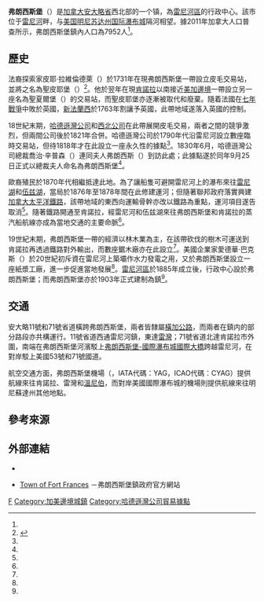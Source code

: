 {{noteTA
|1=zh-hans:桑德贝;zh-hk:雷灣;zh-mo:雷灣;zh-tw:雷灣;
|2=zh-hans:伍兹;zh-hk:活士;zh-mo:活士;zh-tw:伍兹;
}}
{{Infobox Settlement
| name = 弗朗西斯堡
| native_name = {{lang|en|Fort Frances}}
| settlement_type = 鎮
| image_skyline = Fort Frances ON 2.JPG
| imagesize = 
| image_caption = 弗朗西斯堡一景
| image_flag = 
| image_shield = 
| pushpin_map = Canada Ontario
| pushpin_label_position = bottom
| subdivision_type = 国家
| subdivision_name = {{CAN}}
| subdivision_type1 = [[加拿大行政区划|省]]
| subdivision_name1 = [[安大略省|安大略省]]
| subdivision_type2 = [[安大略省行政区划|分區]]
| subdivision_name2 = [[雷尼河區|雷尼河區]]
| leader_title = 鎮長
| leader_name = {{lang|en|Roy Avis}}
| leader_title1 = 鎮政機關
| leader_name1 = 弗朗西斯堡鎮議會
| established_title = 建制
| established_date = 1903年（設鎮）
| elevation_m = 
| elevation_ft = 
| area_footnotes = <ref name="census2011" />
| area_total_km2 = 
| area_land_km2 = 26.85
| population_as_of = 2011年
| population_total = 7952
| population_density_km2 = 296.2
| population_footnotes = <ref name="census2011">{{cite web |url=http://www12.statcan.gc.ca/census-recensement/2011/dp-pd/prof/details/page.cfm?Lang=E&Geo1=CSD&Code1=3559012&Geo2=CD&Code2=3559&Data=Count&SearchText=fort%20frances&SearchType=Begins&SearchPR=35&B1=All&Custom=&TABID=1 |title=Fort Frances, Town Ontario (Census Subdivision) |publisher=Statistics Canada |work=Census profile, Canada 2011 Census |date=2014-01-08 |accessdate=2014-03-20 |archive-date=2014-03-20 |archive-url=https://web.archive.org/web/20140320191056/http://www12.statcan.gc.ca/census-recensement/2011/dp-pd/prof/details/page.cfm?Lang=E&Geo1=CSD&Code1=3559012&Geo2=CD&Code2=3559&Data=Count&SearchText=fort%20frances&SearchType=Begins&SearchPR=35&B1=All&Custom=&TABID=1 |dead-url=no }}</ref>
| timezone = [[北美中部時區|CST]]
| utc_offset = -6
| timezone_DST = [[北美中部時區|CDT]]
| utc_offset_DST = -5
| latd = 48
| latm = 36
| lats = 55
| latNS = N
| longd = 93
| longm = 24
| longs = 6
| longEW = W
| website = [http://www.fort-frances.com/ fort-frances.com]
}}
'''弗朗西斯堡'''（{{lang-en|Fort Frances}}）是[[加拿大|加拿大]][[安大略省|安大略省]]西北部的一个镇，為[[雷尼河區|雷尼河區]]的行政中心。該市位于[[雷尼河|雷尼河]]畔，与[[美国|美国]][[明尼苏达州|明尼苏达州]][[国际瀑布城|国际瀑布城]]隔河相望。據2011年加拿大人口普查所示，弗朗西斯堡鎮內人口為7952人<ref name="census2011"/>。

== 歷史 ==
法裔探索家皮耶·拉維倫德萊（{{lang|fr|Pierre La Vérendrye}}）於1731年在現弗朗西斯堡一帶設立皮毛交易站，並將之名為聖皮耶堡（{{lang|fr|Fort St. Pierre}}）<ref name="hist">{{cite web |url=http://www.fort-frances.com/visitors-events/heritage-information |title=Heritage Information |publisher=弗朗西斯堡鎮政府 |accessdate=2014-03-20 |deadurl=yes |archiveurl=https://web.archive.org/web/20140320185617/http://www.fort-frances.com/visitors-events/heritage-information |archivedate=2014-03-20 }}</ref>。他於翌年在現[[肯諾拉|肯諾拉]]以南接近[[美加邊境|美加邊境]]一帶設立另一座名為聖夏爾堡（{{lang|fr|Fort St. Charles}}）的交易站，而聖皮耶堡亦逐漸被取代和廢棄。隨着法國在[[七年戰爭|七年戰爭]]中敗於英國，[[新法蘭西|新法蘭西]]於1763年割讓予英國，此帶地域遂落入英國的控制。

18世紀末期，[[哈德遜灣公司|哈德遜灣公司]]和[[西北公司|西北公司]]在此帶展開皮毛交易，兩者之間的競爭激烈，但兩間公司後於1821年合併。哈德遜灣公司於1790年代沿雷尼河設立數座臨時交易站，但待1818年才在此設立一座永久性的據點<ref name="hist"/>。1830年6月，哈德遜灣公司總裁喬治·辛普森（{{lang|en|George Simpson}}）連同夫人弗朗西斯（{{lang|en|Frances}}）到訪此處；此據點遂於同年9月25日正式以總裁夫人命名為弗朗西斯堡<ref name="hist"/>。

歐裔殖民於1870年代相繼抵達此地。為了讓船隻可避開雷尼河上的瀑布來往[[雷尼湖|雷尼湖]]和[[伍兹湖|伍兹湖]]，當局於1876年至1878年間在此修建運河；但隨著聯邦政府落實興建[[加拿大太平洋鐵路|加拿大太平洋鐵路]]，該帶地域的東西向運輸骨幹亦改以鐵路為重點，運河項目遂告取消<ref name="hist"/>。隨著鐵路開通至肯諾拉，經雷尼河和伍兹湖來往弗朗西斯堡和肯諾拉的蒸汽船航線亦成為當地交通的主要命脈<ref name="hist"/>。

19世紀末期，弗朗西斯堡一帶的經濟以林木業為主，在該帶砍伐的樹木可運送到肯諾拉再透過鐵路對外輸出，而數座鋸木廠亦在此設立<ref name="hist"/>。美國企業家愛德華·巴克斯（{{lang|en|Edward Backus}}）於20世紀初斥資在雷尼河上築壩作水力發電之用，又於弗朗西斯堡設立一座紙漿工廠，進一步促進當地發展<ref name="hist"/>。[[雷尼河區|雷尼河區]]於1885年成立後，行政中心設於弗朗西斯堡；而弗朗西斯堡亦於1903年正式建制為鎮<ref name="hist"/>。

== 交通 ==
安大略11號和71號省道橫跨弗朗西斯堡，兩者皆隸屬[[橫加公路|橫加公路]]，而兩者在鎮内的部分路段亦共構運行。11號省道西通雷尼河鎮，東達[[桑德貝|雷灣]]；71號省道北達肯諾拉市外圍，南端在弗朗西斯堡河濱駁上[[弗朗西斯堡-國際瀑布城國際大橋|弗朗西斯堡-國際瀑布城國際大橋]]跨越雷尼河，在對岸駁上美國53號和71號國道。

航空交通方面，弗朗西斯堡機場（{{lang|en|Fort Frances Municipal Airport}}，IATA代碼：YAG，ICAO代碼：CYAG）提供航線來往肯諾拉、雷灣和[[溫尼伯|溫尼伯]]，而對岸美國國際瀑布城的機場則提供航線來往明尼蘇達州其他地點。

== 參考來源 ==
{{Reflist}}

== 外部連結 ==
*{{Commons-inline|Category:Fort Frances, Ontario|弗朗西斯堡}}
*{{en}}[http://www.fort-frances.com/ Town of Fort Frances] {{Wayback|url=http://www.fort-frances.com/ |date=20140409212814 }}－弗朗西斯堡鎮政府官方網站

[[Category:安大略省城市|F]]
[[Category:加美邊境城鎮|Category:加美邊境城鎮]]
[[Category:哈德遜灣公司貿易據點|Category:哈德遜灣公司貿易據點]]